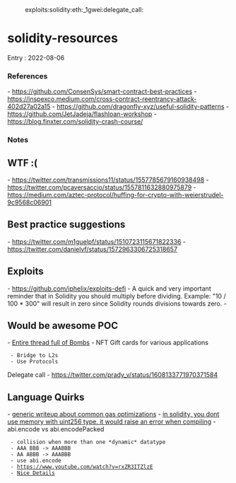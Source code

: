 :exploits:solidity:eth:_1gwei:delegate_call:

= solidity-resources =

Entry : 2022-08-06

=== References ===
- https://github.com/ConsenSys/smart-contract-best-practices
- https://inspexco.medium.com/cross-contract-reentrancy-attack-402d27a02a15
- https://github.com/dragonfly-xyz/useful-solidity-patterns
- https://github.com/JetJadeja/flashloan-workshop
- https://blog.finxter.com/solidity-crash-course/

=== Notes ===

== WTF :( ==
- https://twitter.com/transmissions11/status/1557785679160938498
- https://twitter.com/pcaversaccio/status/1557811632880975879
- https://medium.com/aztec-protocol/huffing-for-crypto-with-weierstrudel-9c9568c06901

== Best practice suggestions ==
- https://twitter.com/m1guelpf/status/1510723115671822336
- https://twitter.com/danielvf/status/1572963306725318657

== Exploits ==
- https://github.com/iphelix/exploits-defi
- A quick and very important reminder that in Solidity you should multiply before dividing. Example: "10 / 100 * 300" will result in zero since Solidity rounds divisions towards zero.
- 

== Would be awesome POC ==
- [[https://twitter.com/w1nt3r_eth/status/1538229135897554944 | Entire thread full of Bombs]]
- NFT Gift cards for various applications
  - Bridge to L2s
  - Use Protocols

Delegate call
- https://twitter.com/prady_v/status/1608133771970371584
== Language Quirks ==
- [[https://forum.openzeppelin.com/t/a-collection-of-gas-optimisation-tricks/19966/3|generic writeup about common gas optimizations]]
- [[https://twitter.com/Vinicius_Rod/status/1558120271361499136|in solidity, you dont use memory with uint256 type. it would raise an error when compiling]]
- abi.encode vs abi.encodePacked
  - collision when more than one *dynamic* datatype
  - AAA BBB -> AAABBB
  - AA ABBB -> AAABBB
  - use abi.encode
  - https://www.youtube.com/watch?v=rxZR3ITZlzE
  - [[https://forum.openzeppelin.com/t/abi-encode-vs-abi-encodepacked/2948/2|Nice Details]]
